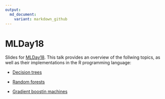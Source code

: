 ```yaml
---
output:
  md_document:
    variant: markdown_github
---
```

# MLDay18 

Slides for [MLDay18](http://business.uc.edu/academics/centers/analytics-center/events/machine-learning-day.html). This talk provides an overview of the follwing topics, as well as their implementations in the R programming language:

* [Decision trees](https://en.wikipedia.org/wiki/Decision_tree_learning)

* [Random forests](https://www.stat.berkeley.edu/~breiman/RandomForests/cc_home.htm)

* [Gradient boostin machines](https://projecteuclid.org/euclid.aos/1013203451)
